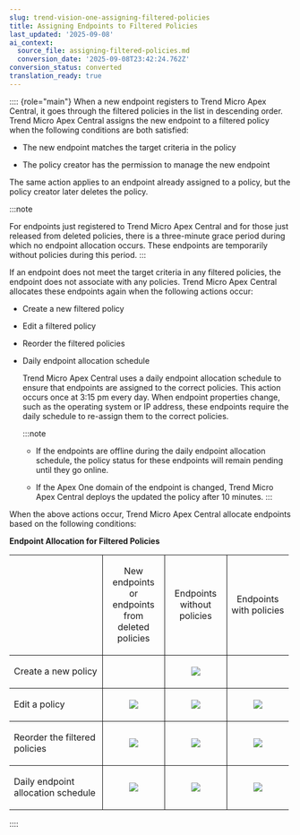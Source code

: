 ```yaml
---
slug: trend-vision-one-assigning-filtered-policies
title: Assigning Endpoints to Filtered Policies
last_updated: '2025-09-08'
ai_context:
  source_file: assigning-filtered-policies.md
  conversion_date: '2025-09-08T23:42:24.762Z'
conversion_status: converted
translation_ready: true
---
```


:::: {role="main"}
When a new endpoint registers to Trend Micro Apex Central, it goes through the filtered policies in the list in descending order. Trend Micro Apex Central assigns the new endpoint to a filtered policy when the following conditions are both satisfied:

- The new endpoint matches the target criteria in the policy

- The policy creator has the permission to manage the new endpoint

The same action applies to an endpoint already assigned to a policy, but the policy creator later deletes the policy.

:::note

For endpoints just registered to Trend Micro Apex Central and for those just released from deleted policies, there is a three-minute grace period during which no endpoint allocation occurs. These endpoints are temporarily without policies during this period.
:::

If an endpoint does not meet the target criteria in any filtered policies, the endpoint does not associate with any policies. Trend Micro Apex Central allocates these endpoints again when the following actions occur:

- Create a new filtered policy

- Edit a filtered policy

- Reorder the filtered policies

- Daily endpoint allocation schedule

  Trend Micro Apex Central uses a daily endpoint allocation schedule to ensure that endpoints are assigned to the correct policies. This action occurs once at 3:15 pm every day. When endpoint properties change, such as the operating system or IP address, these endpoints require the daily schedule to re-assign them to the correct policies.

  :::note

  - If the endpoints are offline during the daily endpoint allocation schedule, the policy status for these endpoints will remain pending until they go online.

  - If the Apex One domain of the endpoint is changed, Trend Micro Apex Central deploys the updated the policy after 10 minutes.
  :::

When the above actions occur, Trend Micro Apex Central allocate endpoints based on the following conditions:

**Endpoint Allocation for Filtered Policies**

<table style="width:99%;">
<colgroup>
<col style="width: 33%" />
<col style="width: 22%" />
<col style="width: 22%" />
<col style="width: 22%" />
</colgroup>
<tbody>
<tr>
<td style="border-bottom-width: 1px; border-bottom-style: solid; border-right-width: 1px; border-right-style: solid"> </td>
<td style="text-align: center; border-bottom-width: 1px; border-bottom-style: solid; border-right-width: 1px; border-right-style: solid;"><p>New endpoints or endpoints from deleted policies</p></td>
<td style="text-align: center; border-bottom-width: 1px; border-bottom-style: solid; border-right-width: 1px; border-right-style: solid;"><p>Endpoints without policies</p></td>
<td style="text-align: center; border-bottom-width: 1px; border-bottom-style: solid;"><p>Endpoints with policies</p></td>
</tr>
<tr>
<td style="border-bottom-width: 1px; border-bottom-style: solid; border-right-width: 1px; border-right-style: solid"><p>Create a new policy</p></td>
<td style="text-align: center; border-bottom-width: 1px; border-bottom-style: solid; border-right-width: 1px; border-right-style: solid;"> </td>
<td style="text-align: center; vertical-align: middle; border-bottom-width: 1px; border-bottom-style: solid; border-right-width: 1px; border-right-style: solid;"><img src="./images/circle_bk=GUID-88BA962F-D178-4057-9922-1BC70D5234EE=1=en-us=Low.webp" /></td>
<td style="text-align: center; border-bottom-width: 1px; border-bottom-style: solid;"> </td>
</tr>
<tr>
<td style="border-bottom-width: 1px; border-bottom-style: solid; border-right-width: 1px; border-right-style: solid"><p>Edit a policy</p></td>
<td style="text-align: center; vertical-align: middle; border-bottom-width: 1px; border-bottom-style: solid; border-right-width: 1px; border-right-style: solid;"><img src="./images/circle_bk=GUID-88BA962F-D178-4057-9922-1BC70D5234EE=1=en-us=Low.webp" /></td>
<td style="text-align: center; vertical-align: middle; border-bottom-width: 1px; border-bottom-style: solid; border-right-width: 1px; border-right-style: solid;"><img src="./images/circle_bk=GUID-88BA962F-D178-4057-9922-1BC70D5234EE=1=en-us=Low.webp" /></td>
<td style="text-align: center; vertical-align: middle; border-bottom-width: 1px; border-bottom-style: solid;"><img src="./images/circle_bk=GUID-88BA962F-D178-4057-9922-1BC70D5234EE=1=en-us=Low.webp" /></td>
</tr>
<tr>
<td style="border-bottom-width: 1px; border-bottom-style: solid; border-right-width: 1px; border-right-style: solid"><p>Reorder the filtered policies</p></td>
<td style="text-align: center; vertical-align: middle; border-bottom-width: 1px; border-bottom-style: solid; border-right-width: 1px; border-right-style: solid;"><img src="./images/circle_bk=GUID-88BA962F-D178-4057-9922-1BC70D5234EE=1=en-us=Low.webp" /></td>
<td style="text-align: center; vertical-align: middle; border-bottom-width: 1px; border-bottom-style: solid; border-right-width: 1px; border-right-style: solid;"><img src="./images/circle_bk=GUID-88BA962F-D178-4057-9922-1BC70D5234EE=1=en-us=Low.webp" /></td>
<td style="text-align: center; vertical-align: middle; border-bottom-width: 1px; border-bottom-style: solid;"><img src="./images/circle_bk=GUID-88BA962F-D178-4057-9922-1BC70D5234EE=1=en-us=Low.webp" /></td>
</tr>
<tr>
<td style="border-right-width: 1px; border-right-style: solid"><p>Daily endpoint allocation schedule</p></td>
<td style="text-align: center; vertical-align: middle; border-right-width: 1px; border-right-style: solid;"><img src="./images/circle_bk=GUID-88BA962F-D178-4057-9922-1BC70D5234EE=1=en-us=Low.webp" /></td>
<td style="text-align: center; vertical-align: middle; border-right-width: 1px; border-right-style: solid;"><img src="./images/circle_bk=GUID-88BA962F-D178-4057-9922-1BC70D5234EE=1=en-us=Low.webp" /></td>
<td style="text-align: center; vertical-align: middle;"><img src="./images/circle_bk=GUID-88BA962F-D178-4057-9922-1BC70D5234EE=1=en-us=Low.webp" /></td>
</tr>
</tbody>
</table>
::::
